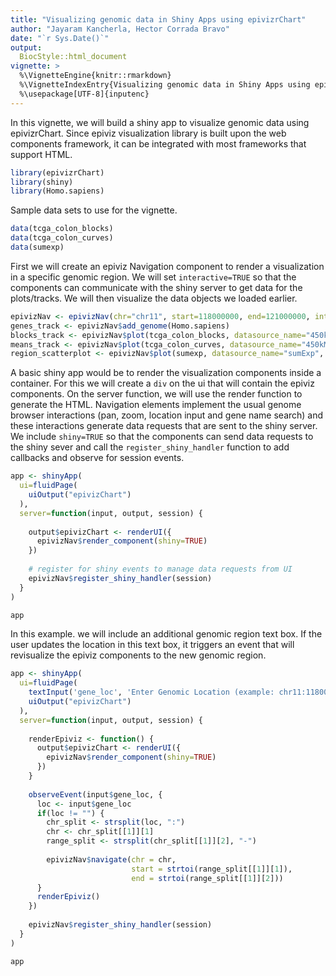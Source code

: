 ```yaml
---
title: "Visualizing genomic data in Shiny Apps using epivizrChart"
author: "Jayaram Kancherla, Hector Corrada Bravo"
date: "`r Sys.Date()`"
output:
  BiocStyle::html_document
vignette: >
  %\VignetteEngine{knitr::rmarkdown}
  %\VignetteIndexEntry{Visualizing genomic data in Shiny Apps using epivizrChart}
  %\usepackage[UTF-8]{inputenc}
---
```

  
In this vignette, we will build a shiny app to visualize genomic data using epivizrChart. Since epiviz visualization library is built upon the web components framework, it can be integrated with most frameworks that support HTML. 

```r
library(epivizrChart)
library(shiny)
library(Homo.sapiens)
```

Sample data sets to use for the vignette.

```r
data(tcga_colon_blocks)
data(tcga_colon_curves)
data(sumexp)
```

First we will create an epiviz Navigation component to render a visualization in a specific genomic region. We will set `interactive=TRUE` so that the components can communicate with the shiny server to get data for the plots/tracks. We will then visualize the data objects we loaded earlier. 

```r
epivizNav <- epivizNav(chr="chr11", start=118000000, end=121000000, interactive=TRUE)
genes_track <- epivizNav$add_genome(Homo.sapiens)
blocks_track <- epivizNav$plot(tcga_colon_blocks, datasource_name="450kMeth")
means_track <- epivizNav$plot(tcga_colon_curves, datasource_name="450kMeth", type="bp", columns=c("cancerMean","normalMean"))
region_scatterplot <- epivizNav$plot(sumexp, datasource_name="sumExp", columns=c("normal", "cancer"))
```

A basic shiny app would be to render the visualization components inside a container. For this we will create a `div` on the ui that will contain the epiviz components. On the server function, we will use the render function to generate the HTML. Navigation elements implement the usual genome browser interactions (pan, zoom, location input and gene name search) and these interactions generate data requests that are sent to the shiny server. We include `shiny=TRUE` so that the components can send data requests to the shiny sever and call the `register_shiny_handler` function to add callbacks and observe for session events.

```r
app <- shinyApp(
  ui=fluidPage(
    uiOutput("epivizChart")
  ),
  server=function(input, output, session) {
    
    output$epivizChart <- renderUI({
      epivizNav$render_component(shiny=TRUE)
    })
    
    # register for shiny events to manage data requests from UI
    epivizNav$register_shiny_handler(session)
  }
)

app

```


In this example. we will include an additional genomic region text box. If the user updates the location in this text box, it triggers an event that will revisualize the epiviz components to the new genomic region.

```r
app <- shinyApp(
  ui=fluidPage(
    textInput('gene_loc', 'Enter Genomic Location (example: chr11:118000000 - 121000000', "chr11:118000000-121000000"),
    uiOutput("epivizChart")
  ),
  server=function(input, output, session) {
    
    renderEpiviz <- function() {
      output$epivizChart <- renderUI({
        epivizNav$render_component(shiny=TRUE)
      })
    }
    
    observeEvent(input$gene_loc, {
      loc <- input$gene_loc
      if(loc != "") {
        chr_split <- strsplit(loc, ":")
        chr <- chr_split[[1]][1]
        range_split <- strsplit(chr_split[[1]][2], "-")
        
        epivizNav$navigate(chr = chr, 
                           start = strtoi(range_split[[1]][1]), 
                           end = strtoi(range_split[[1]][2]))
      }
      renderEpiviz()
    })
    
    epivizNav$register_shiny_handler(session)
  }
)

app

```